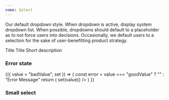```yaml
---
name: Select
---
```



Our default dropdown style. When dropdown is active, display system dropdown
list. When possible, dropdowns should default to a placeholder as to not force
users into decisions. Occasionally, we default users to a selection for the sake
of user-benefitting product strategy.

<Box>
  <Serif size="3">Title</Serif>
  <LargeSelect
    options={[
      {
        text: "Most Recent",
        value: "mostRecent",
      },
    ]}
  />
</Box>

<Spacer my={2} />

<Box>
  <Serif size="3">Title</Serif>
  <Serif size="2">Short description</Serif>
  <LargeSelect
    options={[
      {
        text: "Most Recent",
        value: "mostRecent",
      },
    ]}
  />
</Box>

<Spacer my={6} />

### Error state

<Playground>
  <Value>
    {({ value = "badValue", set }) => {
      const error = value === "goodValue" ? "" : "Error Message"
      return (
        <LargeSelect
          error={error}
          options={[
            {
              text: "Good",
              value: "goodValue",
            },
            {
              text: "Bad",
              value: "badValue",
            },
          ]}
          selected={value}
          onSelect={value => set(value)}
        />
      )
    }}
  </Value>
</Playground>

### Small select

<Playground>
  <SmallSelect
    options={[
      {
        text: "Price",
        value: "price",
      },
      {
        text: "Estimate",
        value: "estimate",
      },
    ]}
  />
</Playground>
